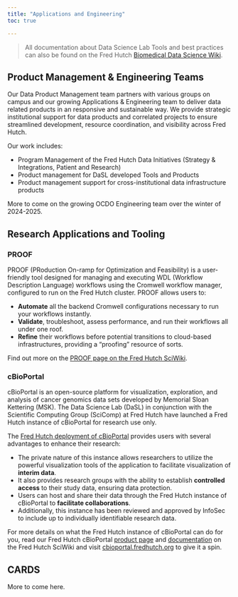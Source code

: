 ```yaml
---
title: "Applications and Engineering"
toc: true

---
```




> All documentation about Data Science Lab Tools and best practices can also be found on the Fred Hutch [Biomedical Data Science Wiki](https://sciwiki.fredhutch.org/).


## Product Management & Engineering Teams
Our Data Product Management team partners with various groups on campus and our growing Applications & Engineering team to deliver data related products in an responsive and sustainable way. We provide strategic institutional support for data products and correlated projects to ensure streamlined development, resource coordination, and visibility across Fred Hutch. 

Our work includes:

- Program Management of the Fred Hutch Data Initiatives (Strategy & Integrations, Patient and Research)
- Product management for DaSL developed Tools and Products
- Product management support for cross-institutional data infrastructure products

More to come on the growing OCDO Engineering team over the winter of 2024-2025.  





## Research Applications and Tooling

### PROOF
PROOF (PRoduction On-ramp for Optimization and Feasibility) is a user-friendly tool designed for managing and executing WDL (Workflow Description Language) workflows using the Cromwell workflow manager, configured to run on the Fred Hutch cluster. PROOF allows users to:

- **Automate** all the backend Cromwell configurations necessary to run your workflows instantly.
- **Validate**, troubleshoot, assess performance, and run their workflows all under one roof.
- **Refine** their workflows before potential transitions to cloud-based infrastructures, providing a "proofing" resource of sorts.

Find out more on the [PROOF page on the Fred Hutch SciWiki](https://sciwiki.fredhutch.org/datascience/proof/).


### cBioPortal
cBioPortal is an open-source platform for visualization, exploration, and analysis of cancer genomics data sets developed by Memorial Sloan Kettering (MSK). The Data Science Lab (DaSL) in conjunction with the Scientific Computing Group (SciComp) at Fred Hutch have launched a Fred Hutch instance of cBioPortal for research use only. 

The [Fred Hutch deployment of cBioPortal](https://cbioportal.fredhutch.org/) provides users with several advantages to enhance their research:

- The private nature of this instance allows researchers to utilize the powerful visualization tools of the application to facilitate visualization of **interim data**.
- It also provides research groups with the ability to establish **controlled access** to their study data, ensuring data protection.
- Users can host and share their data through the Fred Hutch instance of cBioPortal to **facilitate collaborations**.
- Additionally, this instance has been reviewed and approved by InfoSec to include up to individually identifiable research data.

For more details on what the Fred Hutch instance of cBioPortal can do for you, read our Fred Hutch cBioPortal [product page](https://sciwiki.fredhutch.org/datascience/cbioportal/) and [documentation](https://sciwiki.fredhutch.org/dasldemos/fh-cbio-intro/) on the Fred Hutch SciWiki and visit [cbioportal.fredhutch.org](https://cbioportal.fredhutch.org) to give it a spin.


## CARDS

More to come here. 
